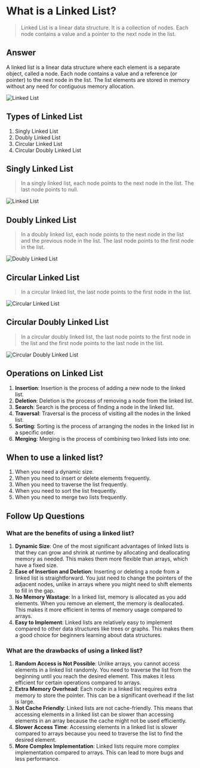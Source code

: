 # What is a Linked List?

> Linked List is a linear data structure. It is a collection of nodes. Each node contains a value and a pointer to the next node in the list.

## Answer

A linked list is a linear data structure where each element is a separate object, called a node. Each node contains a value and a reference (or pointer) to the next node in the list. The list elements are stored in memory without any need for contiguous memory allocation.

![Linked List](./assets/linked-list.webp)

## Types of Linked List

1. Singly Linked List
2. Doubly Linked List
3. Circular Linked List
4. Circular Doubly Linked List


## Singly Linked List

> In a singly linked list, each node points to the next node in the list. The last node points to null.

![Linked List](./assets/linked-list.webp)

## Doubly Linked List

> In a doubly linked list, each node points to the next node in the list and the previous node in the list. The last node points to the first node in the list.

![Doubly Linked List](./assets/double-linked-list.webp)

## Circular Linked List

> In a circular linked list, the last node points to the first node in the list.

![Circular Linked List](./assets/circular-linked-list.webp)

## Circular Doubly Linked List

> In a circular doubly linked list, the last node points to the first node in the list and the first node points to the last node in the list.

![Circular Doubly Linked List](./assets/circular-double-linked-list.webp)

## Operations on Linked List
1. **Insertion**: Insertion is the process of adding a new node to the linked list.
2. **Deletion**: Deletion is the process of removing a node from the linked list.
3. **Search**: Search is the process of finding a node in the linked list.
4. **Traversal**: Traversal is the process of visiting all the nodes in the linked list.
5. **Sorting**: Sorting is the process of arranging the nodes in the linked list in a specific order.
6. **Merging**: Merging is the process of combining two linked lists into one.

## When to use a linked list?

1. When you need a dynamic size.
2. When you need to insert or delete elements frequently.
3. When you need to traverse the list frequently.
4. When you need to sort the list frequently.
5. When you need to merge two lists frequently.

## Follow Up Questions

### What are the benefits of using a linked list?

1. **Dynamic Size**: One of the most significant advantages of linked lists is that they can grow and shrink at runtime by allocating and deallocating memory as needed. This makes them more flexible than arrays, which have a fixed size.
2. **Ease of Insertion and Deletion**: Inserting or deleting a node from a linked list is straightforward. You just need to change the pointers of the adjacent nodes, unlike in arrays where you might need to shift elements to fill in the gap.
3. **No Memory Wastage**: In a linked list, memory is allocated as you add elements. When you remove an element, the memory is deallocated. This makes it more efficient in terms of memory usage compared to arrays.
4. **Easy to Implement**: Linked lists are relatively easy to implement compared to other data structures like trees or graphs. This makes them a good choice for beginners learning about data structures.

### What are the drawbacks of using a linked list?

1. **Random Access is Not Possible**: Unlike arrays, you cannot access elements in a linked list randomly. You need to traverse the list from the beginning until you reach the desired element. This makes it less efficient for certain operations compared to arrays.
2. **Extra Memory Overhead**: Each node in a linked list requires extra memory to store the pointer. This can be a significant overhead if the list is large.
3. **Not Cache Friendly**: Linked lists are not cache-friendly. This means that accessing elements in a linked list can be slower than accessing elements in an array because the cache might not be used efficiently.
4. **Slower Access Time**: Accessing elements in a linked list is slower compared to arrays because you need to traverse the list to find the desired element.
5. **More Complex Implementation**: Linked lists require more complex implementation compared to arrays. This can lead to more bugs and less performance.
